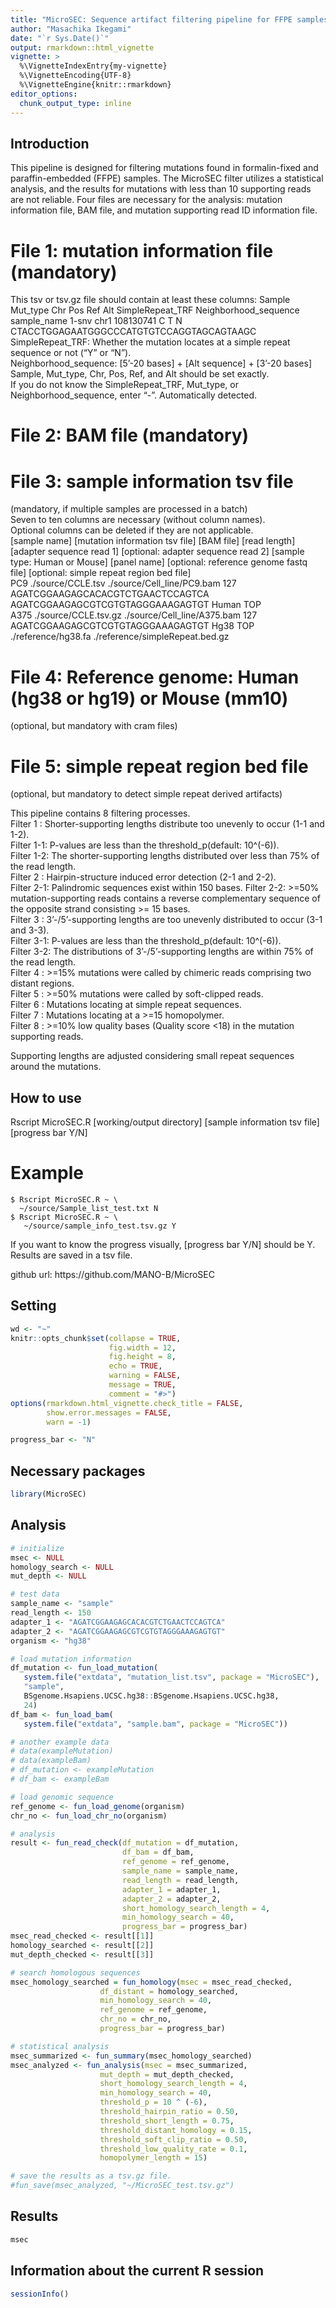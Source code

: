 ```yaml
---
title: "MicroSEC: Sequence artifact filtering pipeline for FFPE samples"
author: "Masachika Ikegami"
date: "`r Sys.Date()`"
output: rmarkdown::html_vignette
vignette: >
  %\VignetteIndexEntry{my-vignette}
  %\VignetteEncoding{UTF-8}
  %\VignetteEngine{knitr::rmarkdown}
editor_options: 
  chunk_output_type: inline
---
```


## Introduction
This pipeline is designed for filtering mutations found in formalin-fixed and 
paraffin-embedded (FFPE) samples. The MicroSEC filter utilizes a statistical 
analysis, and the results for mutations with less than 10 supporting reads are 
not reliable. Four files are necessary for the analysis: mutation information 
file, BAM file, and mutation supporting read ID information file.  
  
# File 1: mutation information file (mandatory)
This tsv or tsv.gz file should contain at least these columns:
     Sample Mut_type   Chr       Pos Ref Alt SimpleRepeat_TRF
     Neighborhood_sequence  
sample_name    1-snv  chr1 108130741   C   T                N
CTACCTGGAGAATGGGCCCATGTGTCCAGGTAGCAGTAAGC  
SimpleRepeat_TRF: Whether the mutation locates at a simple repeat sequence or 
not ("Y" or "N").  
Neighborhood_sequence: [5'-20 bases] + [Alt sequence] + [3'-20 bases]  
Sample, Mut_type, Chr, Pos, Ref, and Alt should be set exactly.  
If you do not know the SimpleRepeat_TRF, Mut_type, or Neighborhood_sequence, 
enter "-". Automatically detected.  
  
# File 2: BAM file (mandatory)  
  
# File 3: sample information tsv file 
(mandatory, if multiple samples are processed in a batch)  
Seven to ten columns are necessary (without column names).  
Optional columns can be deleted if they are not applicable.  
[sample name] [mutation information tsv file] [BAM file] [read length] 
[adapter sequence read 1] [optional: adapter sequence read 2] 
[sample type: Human or Mouse] [panel name] 
[optional: reference genome fastq file] 
[optional: simple repeat region bed file]  
PC9	./source/CCLE.tsv	./source/Cell_line/PC9.bam 127 
AGATCGGAAGAGCACACGTCTGAACTCCAGTCA AGATCGGAAGAGCGTCGTGTAGGGAAAGAGTGT Human TOP  
A375 ./source/CCLE.tsv.gz	./source/Cell_line/A375.bam	127	
AGATCGGAAGAGCGTCGTGTAGGGAAAGAGTGT Hg38 TOP ./reference/hg38.fa 
./reference/simpleRepeat.bed.gz  
  
# File 4: Reference genome: Human (hg38 or hg19) or Mouse (mm10) 
(optional, but mandatory with cram files)  
  
# File 5: simple repeat region bed file 
(optional, but mandatory to detect simple repeat derived artifacts)  
  
This pipeline contains 8 filtering processes.  
Filter 1  : Shorter-supporting lengths distribute too unevenly to occur 
(1-1 and 1-2).  
Filter 1-1: P-values are less than the threshold_p(default: 10^(-6)).  
Filter 1-2: The shorter-supporting lengths distributed over less than 75% of 
the read length.  
Filter 2  : Hairpin-structure induced error detection (2-1 and 2-2).  
Filter 2-1: Palindromic sequences exist within 150 bases. 
Filter 2-2: >=50% mutation-supporting reads contains a reverse complementary 
sequence of the opposite strand consisting >= 15 bases.  
Filter 3  : 3’-/5’-supporting lengths are too unevenly distributed to occur 
(3-1 and 3-3).  
Filter 3-1: P-values are less than the threshold_p(default: 10^(-6)).  
Filter 3-2: The distributions of 3’-/5’-supporting lengths are within 75% of 
the read length.  
Filter 4  : >=15% mutations were called by chimeric reads comprising two 
distant regions.  
Filter 5  : >=50% mutations were called by soft-clipped reads.  
Filter 6  : Mutations locating at simple repeat sequences.  
Filter 7  : Mutations locating at a >=15 homopolymer.  
Filter 8  : >=10% low quality bases (Quality score <18) in the mutation 
supporting reads.  
  
Supporting lengths are adjusted considering small repeat sequences around the 
mutations.  
  
## How to use  
Rscript MicroSEC.R [working/output directory] [sample information tsv file] 
[progress bar Y/N]  
  
# Example
```
$ Rscript MicroSEC.R ~ \
  ~/source/Sample_list_test.txt N
$ Rscript MicroSEC.R ~ \
   ~/source/sample_info_test.tsv.gz Y
```
  
If you want to know the progress visually, [progress bar Y/N] should be Y.  
Results are saved in a tsv file.  
  

github url: https://github.com/MANO-B/MicroSEC  
  
## Setting
```r
wd <- "~"
knitr::opts_chunk$set(collapse = TRUE,
                      fig.width = 12,
                      fig.height = 8,
                      echo = TRUE,
                      warning = FALSE,
                      message = TRUE,
                      comment = "#>")
options(rmarkdown.html_vignette.check_title = FALSE,
        show.error.messages = FALSE,
        warn = -1)

progress_bar <- "N"
```

## Necessary packages
```r
library(MicroSEC)
```

## Analysis
```r
# initialize
msec <- NULL
homology_search <- NULL
mut_depth <- NULL

# test data
sample_name <- "sample"
read_length <- 150
adapter_1 <- "AGATCGGAAGAGCACACGTCTGAACTCCAGTCA"
adapter_2 <- "AGATCGGAAGAGCGTCGTGTAGGGAAAGAGTGT"
organism <- "hg38"

# load mutation information
df_mutation <- fun_load_mutation(
   system.file("extdata", "mutation_list.tsv", package = "MicroSEC"),
   "sample",
   BSgenome.Hsapiens.UCSC.hg38::BSgenome.Hsapiens.UCSC.hg38,
   24)
df_bam <- fun_load_bam(
   system.file("extdata", "sample.bam", package = "MicroSEC"))

# another example data
# data(exampleMutation)
# data(exampleBam)
# df_mutation <- exampleMutation
# df_bam <- exampleBam

# load genomic sequence
ref_genome <- fun_load_genome(organism)
chr_no <- fun_load_chr_no(organism)

# analysis
result <- fun_read_check(df_mutation = df_mutation,
                         df_bam = df_bam,
                         ref_genome = ref_genome,
                         sample_name = sample_name,
                         read_length = read_length,
                         adapter_1 = adapter_1,
                         adapter_2 = adapter_2,
                         short_homology_search_length = 4,
                         min_homology_search = 40,
                         progress_bar = progress_bar)
msec_read_checked <- result[[1]]
homology_searched <- result[[2]]
mut_depth_checked <- result[[3]]

# search homologous sequences
msec_homology_searched = fun_homology(msec = msec_read_checked,
                    df_distant = homology_searched,
                    min_homology_search = 40,
                    ref_genome = ref_genome,
                    chr_no = chr_no,
                    progress_bar = progress_bar)

# statistical analysis
msec_summarized <- fun_summary(msec_homology_searched)
msec_analyzed <- fun_analysis(msec = msec_summarized,
                    mut_depth = mut_depth_checked,
                    short_homology_search_length = 4,
                    min_homology_search = 40,
                    threshold_p = 10 ^ (-6),
                    threshold_hairpin_ratio = 0.50,
                    threshold_short_length = 0.75,
                    threshold_distant_homology = 0.15,
                    threshold_soft_clip_ratio = 0.50,
                    threshold_low_quality_rate = 0.1,
                    homopolymer_length = 15)

# save the results as a tsv.gz file.
#fun_save(msec_analyzed, "~/MicroSEC_test.tsv.gz")
```

## Results
```r
msec
```

## Information about the current R session
```r
sessionInfo()
```

